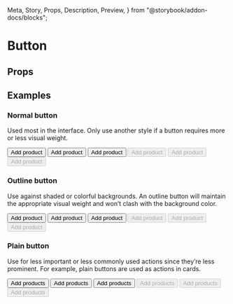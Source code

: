   Meta,
  Story,
  Props,
  Description,
  Preview,
} from "@storybook/addon-docs/blocks";

<Meta title="Actions/Button" component={Button} />

# Button

<Description of={Button} />

## Props

<Props of={Button} />

## Examples

### Normal button

Used most in the interface. Only use another style if a button requires more or less
visual weight.

<Preview>
  <Story name="Slim button">
    <Button size="slim">Add product</Button>
  </Story>
  <Story name="Medium button">
    <Button>Add product</Button>
  </Story>
  <Story name="Large button">
    <Button size="large">Add product</Button>
  </Story>
</Preview>

<Preview>
  <Story name="Disabled slim button">
    <Button size="slim" disabled>
      Add product
    </Button>
  </Story>
  <Story name="Disabled medium button">
    <Button disabled>Add product</Button>
  </Story>
  <Story name="Disabled large button">
    <Button size="large" disabled>
      Add product
    </Button>
  </Story>
</Preview>

### Outline button

Use against shaded or colorful backgrounds. An outline button will maintain the
appropriate visual weight and won’t clash with the background color.

<Preview>
  <Story name="Slim outline button">
    <Button outline size="slim">
      Add product
    </Button>
  </Story>
  <Story name="Outline button">
    <Button outline>Add product</Button>
  </Story>
  <Story name="Large outline button">
    <Button outline size="large">
      Add product
    </Button>
  </Story>
</Preview>

<Preview>
  <Story name="Disabled slim outline button">
    <Button outline size="slim" disabled>
      Add product
    </Button>
  </Story>
  <Story name="Disabled outline button">
    <Button outline disabled>
      Add product
    </Button>
  </Story>
  <Story name="Disabled large outline button">
    <Button outline size="large" disabled>
      Add product
    </Button>
  </Story>
</Preview>

### Plain button

Use for less important or less commonly used actions since they’re less prominent. For
example, plain buttons are used as actions in cards.

<Preview>
  <Story name="Slim plain button">
    <Button plain size="slim">
      Add products
    </Button>
  </Story>
  <Story name="Plain button">
    <Button plain>Add products</Button>
  </Story>
  <Story name="Large plain button">
    <Button plain size="large">
      Add products
    </Button>
  </Story>
</Preview>

<Preview>
  <Story name="Disabled slim plain button">
    <Button plain size="slim" disabled>
      Add products
    </Button>
  </Story>
  <Story name="Disabled plain button">
    <Button plain disabled>
      Add products
    </Button>
  </Story>
  <Story name="Disabled large plain button">
    <Button plain size="large" disabled>
      Add products
    </Button>
  </Story>
</Preview>
